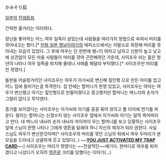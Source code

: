 かみそり狐

[[일본]]의 [[전래동화]].

간략한 줄거리는 이러하다.

장난을 좋아하는 어느 여우 일족이 살았는데 사람들을 여러가지 방법으로 속여서 머리를 깎아내고는 했다.[* [[만화 일본 옛날이야기]]의 에피소드에서는 이발소로 위장해 머리를 깎아내는 모습이 있었다. 그 후에 여우는 단 한번에 쌩~!!] 여자고 남자고 신분이 높고 낮고에 상관없이 모든 마을 사람들이 머리를 깎여 곤란해하던 가운데, 사이조우 라는 젊은 청년이 나타나 여우 일족을 퇴치해 줄테니 사례를 해달라 부탁했다.[* 사이조우만 머리를 안 깎였다.] 

들판을 어슬렁거리던 사이조우는 여우가 아가씨로 변신해 짚인형 으로 만든 아이를 업고 어느 집에 들어가는걸 목격한다. 집 안에는 할머니가 한명 있었고, 사이조우는 여자는 여우가 변신했고 아기는 짚인형으로 만들어졌다고 경고했지만 할머니는 며느리와 손자가 그럴리 없다고 투닥댄다.

증거를 보이겠다는 사이조우는 아가씨와 아기를 꽁꽁 묶어 앉히고 풀 더미에 연기를 피운다. 말리는 할머니는 신경쓰지 않는 사이조우 앞에서 아가씨와 아기는 덜컥 죽어버리고 만다. 내 며느리 내놔라 손자 내놔라 꺼이꺼이 우는 할머니를 보고 당황하는 사이조우 앞에 스님이 한명 나타나 그에게 영혼을 달래야 하니 자신의 제자가 되라 권한다. 사실 스님도 여우가 변신한것이며[* 사이조우의 머리를 깎던 스님의 뒤에서 여우 두마리가 본모습을 드러내고 상큼하게 웃고 있었다(..) ~~'''[[YOU JUST ACTIVATED MY TRAP CARD]]'''~~] 사이조우는 머리가 깎였다는 ~~전설적인~~얘기다. 한마디로 여우를 퇴치겠다고 나섰다가 오히려 [[역관광]] 크리를 당했다는 이야기(...)
